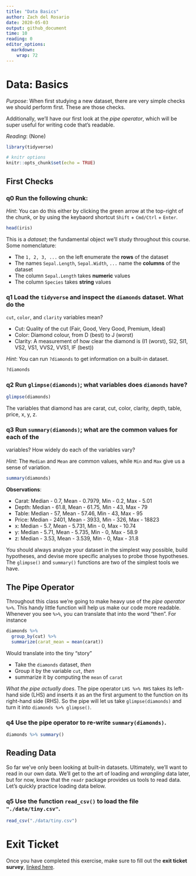 ```yaml
---
title: "Data Basics"
author: Zach del Rosario
date: 2020-05-03
output: github_document
time: 10
reading: 0
editor_options: 
  markdown: 
    wrap: 72
---
```


# Data: Basics

*Purpose*: When first studying a new dataset, there are very simple
checks we should perform first. These are those checks.

Additionally, we'll have our first look at the *pipe operator*, which
will be super useful for writing code that's readable.

*Reading*: (None)

```r
library(tidyverse)
```

```r
# knitr options
knitr::opts_chunk$set(echo = TRUE)
```

## First Checks

<!-- -------------------------------------------------- -->

### **q0** Run the following chunk:

*Hint*: You can do this either by clicking the green arrow at the
top-right of the chunk, or by using the keybaord shortcut `Shift` +
`Cmd/Ctrl` + `Enter`.

```r
head(iris)
```

This is a *dataset*; the fundamental object we'll study throughout this
course. Some nomenclature:

-   The `1, 2, 3, ...` on the left enumerate the **rows** of the dataset
-   The names `Sepal.Length`, `Sepal.Width`, `...` name the **columns**
    of the dataset
-   The column `Sepal.Length` takes **numeric** values
-   The column `Species` takes **string** values

### **q1** Load the `tidyverse` and inspect the `diamonds` dataset. What do the

`cut`, `color`, and `clarity` variables mean?

- Cut: Quality of the cut (Fair, Good, Very Good, Premium, Ideal)
- Color: Diamond colour, from D (best) to J (worst)
- Clarity: A measurement of how clear the diamond is (I1 (worst), SI2, SI1, VS2, VS1, VVS2, VVS1, IF (best))

*Hint*: You can run `?diamonds` to get information on a built-in
dataset.

```r
?diamonds
```

### **q2** Run `glimpse(diamonds)`; what variables does `diamonds` have?
```r
glimpse(diamonds)
```
The variables that diamond has are carat, cut, color, clarity, depth, table, price, x, y, z.

### **q3** Run `summary(diamonds)`; what are the common values for each of the

variables? How widely do each of the variables vary?

*Hint*: The `Median` and `Mean` are common values, while `Min` and `Max`
give us a sense of variation.

```r
summary(diamonds)
```

**Observations**:

- Carat: Median - 0.7, Mean - 0.7979, Min - 0.2, Max - 5.01
- Depth: Median - 61.8, Mean - 61.75, Min - 43, Max - 79
- Table: Median - 57, Mean - 57.46, Min - 43, Max - 95
- Price: Median - 2401, Mean - 3933, Min - 326, Max - 18823
- x: Median - 5.7, Mean - 5.731, Min - 0, Max - 10.74
- y: Median - 5.71, Mean - 5.735, Min - 0, Max - 58.9
- z: Median - 3.53, Mean - 3.539, Min - 0, Max - 31.8

You should always analyze your dataset in the simplest way possible,
build hypotheses, and devise more specific analyses to probe those
hypotheses. The `glimpse()` and `summary()` functions are two of the
simplest tools we have.

## The Pipe Operator

<!-- -------------------------------------------------- -->

Throughout this class we're going to make heavy use of the *pipe
operator* `%>%`. This handy little function will help us make our code
more readable. Whenever you see `%>%`, you can translate that into the
word "then". For instance

```r
diamonds %>%
  group_by(cut) %>%
  summarize(carat_mean = mean(carat))
```

Would translate into the tiny "story"

-   Take the `diamonds` dataset, *then*
-   Group it by the variable `cut`, *then*
-   summarize it by computing the `mean` of `carat`

*What the pipe actually does*. The pipe operator `LHS %>% RHS` takes its
left-hand side (LHS) and inserts it as an the first argument to the
function on its right-hand side (RHS). So the pipe will let us take
`glimpse(diamonds)` and turn it into `diamonds %>% glimpse()`.

### **q4** Use the pipe operator to re-write `summary(diamonds)`.

```r
diamonds %>% summary()
```

## Reading Data

<!-- -------------------------------------------------- -->

So far we've only been looking at built-in datasets. Ultimately, we'll
want to read in our own data. We'll get to the art of loading and
*wrangling* data later, but for now, know that the `readr` package
provides us tools to read data. Let's quickly practice loading data
below.

### **q5** Use the function `read_csv()` to load the file `"./data/tiny.csv"`.

```r
read_csv("./data/tiny.csv")
```

<!-- include-exit-ticket -->

# Exit Ticket

<!-- -------------------------------------------------- -->

Once you have completed this exercise, make sure to fill out the **exit
ticket survey**, [linked
here](https://docs.google.com/forms/d/e/1FAIpQLSeuq2LFIwWcm05e8-JU84A3irdEL7JkXhMq5Xtoalib36LFHw/viewform?usp=pp_url&entry.693978880=e-data00-basics-assignment.Rmd).
